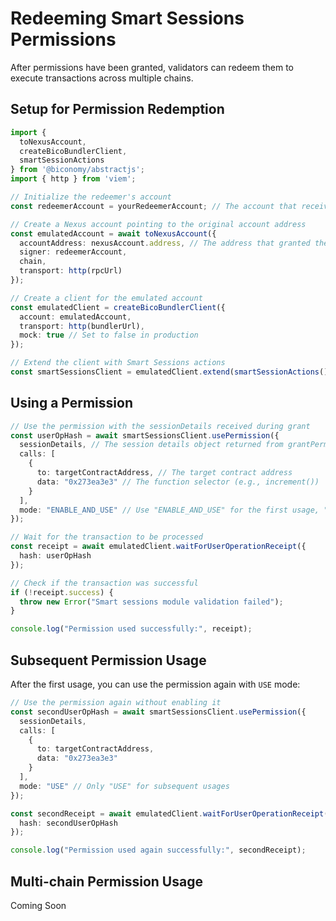 # Redeeming Smart Sessions Permissions

After permissions have been granted, validators can redeem them to execute transactions across multiple chains.

## Setup for Permission Redemption

```typescript
import { 
  toNexusAccount,
  createBicoBundlerClient,
  smartSessionActions
} from '@biconomy/abstractjs';
import { http } from 'viem';

// Initialize the redeemer's account
const redeemerAccount = yourRedeemerAccount; // The account that received permission

// Create a Nexus account pointing to the original account address
const emulatedAccount = await toNexusAccount({
  accountAddress: nexusAccount.address, // The address that granted the permission
  signer: redeemerAccount,
  chain,
  transport: http(rpcUrl)
});

// Create a client for the emulated account
const emulatedClient = createBicoBundlerClient({
  account: emulatedAccount,
  transport: http(bundlerUrl),
  mock: true // Set to false in production
});

// Extend the client with Smart Sessions actions
const smartSessionsClient = emulatedClient.extend(smartSessionActions());
```

## Using a Permission

```typescript
// Use the permission with the sessionDetails received during grant
const userOpHash = await smartSessionsClient.usePermission({
  sessionDetails, // The session details object returned from grantPermission
  calls: [
    { 
      to: targetContractAddress, // The target contract address
      data: "0x273ea3e3" // The function selector (e.g., increment())
    }
  ],
  mode: "ENABLE_AND_USE" // Use "ENABLE_AND_USE" for the first usage, "USE" for subsequent uses
});

// Wait for the transaction to be processed
const receipt = await emulatedClient.waitForUserOperationReceipt({
  hash: userOpHash
});

// Check if the transaction was successful
if (!receipt.success) {
  throw new Error("Smart sessions module validation failed");
}

console.log("Permission used successfully:", receipt);
```

## Subsequent Permission Usage

After the first usage, you can use the permission again with `USE` mode:

```typescript
// Use the permission again without enabling it
const secondUserOpHash = await smartSessionsClient.usePermission({
  sessionDetails,
  calls: [
    { 
      to: targetContractAddress,
      data: "0x273ea3e3" 
    }
  ],
  mode: "USE" // Only "USE" for subsequent usages
});

const secondReceipt = await emulatedClient.waitForUserOperationReceipt({
  hash: secondUserOpHash
});

console.log("Permission used again successfully:", secondReceipt);
```

## Multi-chain Permission Usage

Coming Soon